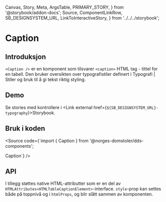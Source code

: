   Canvas,
  Story,
  Meta,
  ArgsTable,
  PRIMARY_STORY,
} from '@storybook/addon-docs';
  Source,
  ComponentLinkRow,
  SB_DESIGNSYSTEM_URL,
  LinkToInteractiveStory,
} from '../../../storybook';

<Meta title="Design system/Typography/Caption/API" component={Caption} />

# Caption

<ComponentLinkRow
  docsHref="https://design.domstol.no/987b33f71/p/3718e2-typography"
  githubHref="https://github.com/domstolene/designsystem/tree/master/components/src/components/Typography/Caption"
/>

## Introduksjon

`<Caption />` er en komponent som tilsvarer `<caption>` HTML tag - tittel for en tabell. Den bruker oversikten over typografistiler definert i <Link external href='https://design.domstol.no/987b33f71/p/63b944-typografi/b/21516f'>Typografi | Stiler og bruk</Link> til å gi tekst riktig styling.

## Demo

<Canvas>
  <Story id="design-system-typography-caption--default" />
</Canvas>

Se stories med kontrollere i <Link external href={`${SB_DESIGNSYSTEM_URL}-typography`}>Storybook</Link>.

## Bruk i koden

<Source code={`import { Caption } from '@norges-domstoler/dds-components';

<Caption>Caption</Caption>`} />

## API

<ArgsTable story={PRIMARY_STORY} />

I tillegg støttes native HTML-attributter som er en del av
`HTMLAttributes<HTMLTableCaptionElement>`-interface.
`style`-prop kan settes både på toppnivå og i `htmlProps`, og blir slått
sammen av komponenten.
